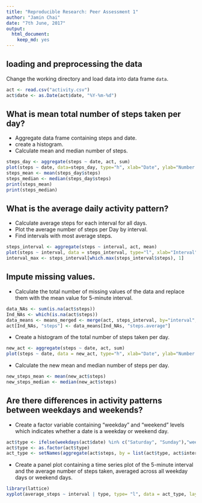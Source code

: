 ```yaml
---
title: "Reproducible Research: Peer Assessment 1"
author: "Jamin Chai"
date: "7th June, 2017"
output: 
  html_document: 
    keep_md: yes
---
```


## loading and preprocessing the data
Change the working directory and load data into data frame `data`.
```r
act <- read.csv("activity.csv")
act$date <- as.Date(act$date, "%Y-%m-%d")
```

## What is mean total number of steps taken per day?
* Aggregate data frame containing steps and date.
* create a histogram.
* Calculate mean and median number of steps.
```r
steps_day <- aggregate(steps ~ date, act, sum)
plot(steps ~ date, data=steps_day, type="h", xlab="Date", ylab="Number of Steps", main="Total Steps per Day", lwd=5, col=3)
steps_mean <- mean(steps_day$steps)
steps_median <- median(steps_day$steps)
print(steps_mean)
print(steps_median)
```

## What is the average daily activity pattern?
* Calculate average steps for each interval for all days.
* Plot the average number of steps per Day by interval.
* Find intervals with most average steps.
```r
steps_interval <- aggregate(steps ~ interval, act, mean)
plot(steps ~ interval, data = steps_interval, type="l", xlab="Interval", ylab="Number of Steps", main="Average Steps Taken per Interval", lwd=1, col="purple")
interval_max <- steps_interval[which.max(steps_interval$steps), 1]
```

## Impute missing values.
* Calculate the total number of missing values of the data and replace them with the mean value for 5-minute interval.
```r
data_NAs <- sum(is.na(act$steps))
Ind_NAs <- which(is.na(act$steps))
data_means <- means_merged <- merge(act, steps_interval, by="interval", suffixes = c(".actual", ".average"))
act[Ind_NAs, "steps"] <- data_means[Ind_NAs, "steps.average"]
```

* Create a histogram of the total number of steps taken per day.
```r
new_act <- aggregate(steps ~ date, act, sum)
plot(steps ~ date, data = new_act, type="h", xlab="Date", ylab="Number of Steps", main="Total Steps per Day (NAs removed)", lwd=5, col=3)
```

* Calculate the new mean and median number of steps per day.
```r
new_steps_mean <- mean(new_act$steps)
new_steps_median <- median(new_act$steps)
```

## Are there differences in activity patterns between weekdays and weekends?
* Create a factor variable containing “weekday” and “weekend” levels which indicates whether a date is a weekday or weekend day.
```r
act$type <- ifelse(weekdays(act$date) %in% c("Saturday", "Sunday"),"weekend", "weekday")
act$type <- as.factor(act$type)
act_type <- setNames(aggregate(act$steps, by = list(act$type, act$interval), FUN = mean, na.rm=TRUE), c("type","interval","average_steps"))
```

* Create a panel plot containing a time series plot of the 5-minute interval and the average number of steps taken, averaged across all weekday days or weekend days.
```r
library(lattice)
xyplot(average_steps ~ interval | type, type= "l", data = act_type, layout = c(1,2), xlab = "Interval", ylab = "Average Steps (Weekdays vs. Weekends)")
```
